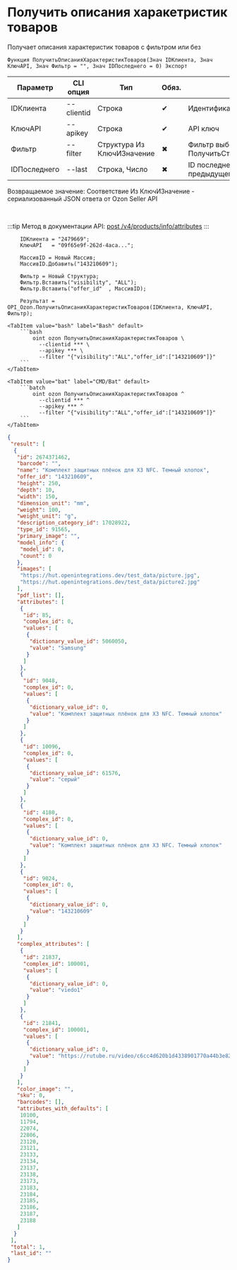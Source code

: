 ﻿---
sidebar_position: 2
description: Получить описания харакетристик товаров и другие функции для работы с Ozon в Открытом пакете интеграций - бесплатной open-source библиотеке интеграций для 1С:Предприятие 8, OneScript и CLI
keywords: [1C, 1С, 1С:Предприятие, 1С:Предприятие 8.3, API, Интеграция, Сервисы, Обмен, OneScript, CLI, Ozon]
---


# Получить описания харакетристик товаров
 Получает описания характеристик товаров с фильтром или без



`Функция ПолучитьОписанияХарактеристикТоваров(Знач IDКлиента, Знач КлючAPI, Знач Фильтр = "", Знач IDПоследнего = 0) Экспорт`

  | Параметр | CLI опция | Тип | Обяз. | Назначение |
  |-|-|-|-|-|
  | IDКлиента | --clientid | Строка | &#x2714; | Идентификатор клиента |
  | КлючAPI | --apikey | Строка | &#x2714; | API ключ |
  | Фильтр | --filter | Структура Из КлючИЗначение | &#x2716; | Фильтр выборки товаров. См. ПолучитьСтруктуруФильтраТоваров |
  | IDПоследнего | --last | Строка, Число | &#x2716; | ID последнего значения (last_id) из предыдущего запроса |

  
  Возвращаемое значение:   Соответствие Из КлючИЗначение - сериализованный JSON ответа от Ozon Seller API

<br/>

:::tip
Метод в документации API: [post /v4/products/info/attributes](https://docs.ozon.ru/api/seller/#operation/ProductAPI_GetProductAttributesV4)
:::
<br/>



```bsl title="Пример использования для 1С:Предприятие/OneScript"
    IDКлиента = "2479669";
    КлючAPI   = "09f65e9f-262d-4aca...";

    МассивID = Новый Массив;
    МассивID.Добавить("143210609");

    Фильтр = Новый Структура;
    Фильтр.Вставить("visibility", "ALL");
    Фильтр.Вставить("offer_id"  , МассивID);

    Результат = OPI_Ozon.ПолучитьОписанияХарактеристикТоваров(IDКлиента, КлючAPI, Фильтр);
```
    

 <Tabs>
  
    <TabItem value="bash" label="Bash" default>
        ```bash
            oint ozon ПолучитьОписанияХарактеристикТоваров \
              --clientid *** \
              --apikey *** \
              --filter "{"visibility":"ALL","offer_id":["143210609"]}"
        ```
    </TabItem>
  
    <TabItem value="bat" label="CMD/Bat" default>
        ```batch
            oint ozon ПолучитьОписанияХарактеристикТоваров ^
              --clientid *** ^
              --apikey *** ^
              --filter "{"visibility":"ALL","offer_id":["143210609"]}"
        ```
    </TabItem>
</Tabs>


```json title="Результат"
{
 "result": [
  {
   "id": 2674371462,
   "barcode": "",
   "name": "Комплект защитных плёнок для X3 NFC. Темный хлопок",
   "offer_id": "143210609",
   "height": 250,
   "depth": 10,
   "width": 150,
   "dimension_unit": "mm",
   "weight": 100,
   "weight_unit": "g",
   "description_category_id": 17028922,
   "type_id": 91565,
   "primary_image": "",
   "model_info": {
    "model_id": 0,
    "count": 0
   },
   "images": [
    "https://hut.openintegrations.dev/test_data/picture.jpg",
    "https://hut.openintegrations.dev/test_data/picture2.jpg"
   ],
   "pdf_list": [],
   "attributes": [
    {
     "id": 85,
     "complex_id": 0,
     "values": [
      {
       "dictionary_value_id": 5060050,
       "value": "Samsung"
      }
     ]
    },
    {
     "id": 9048,
     "complex_id": 0,
     "values": [
      {
       "dictionary_value_id": 0,
       "value": "Комплект защитных плёнок для X3 NFC. Темный хлопок"
      }
     ]
    },
    {
     "id": 10096,
     "complex_id": 0,
     "values": [
      {
       "dictionary_value_id": 61576,
       "value": "серый"
      }
     ]
    },
    {
     "id": 4180,
     "complex_id": 0,
     "values": [
      {
       "dictionary_value_id": 0,
       "value": "Комплект защитных плёнок для X3 NFC. Темный хлопок"
      }
     ]
    },
    {
     "id": 9024,
     "complex_id": 0,
     "values": [
      {
       "dictionary_value_id": 0,
       "value": "143210609"
      }
     ]
    }
   ],
   "complex_attributes": [
    {
     "id": 21837,
     "complex_id": 100001,
     "values": [
      {
       "dictionary_value_id": 0,
       "value": "viedo1"
      }
     ]
    },
    {
     "id": 21841,
     "complex_id": 100001,
     "values": [
      {
       "dictionary_value_id": 0,
       "value": "https://rutube.ru/video/c6cc4d620b1d4338901770a44b3e82f4/"
      }
     ]
    }
   ],
   "color_image": "",
   "sku": 0,
   "barcodes": [],
   "attributes_with_defaults": [
    10100,
    11794,
    22074,
    22806,
    23120,
    23121,
    23133,
    23134,
    23137,
    23138,
    23173,
    23183,
    23184,
    23185,
    23186,
    23187,
    23188
   ]
  }
 ],
 "total": 1,
 "last_id": ""
}
```
